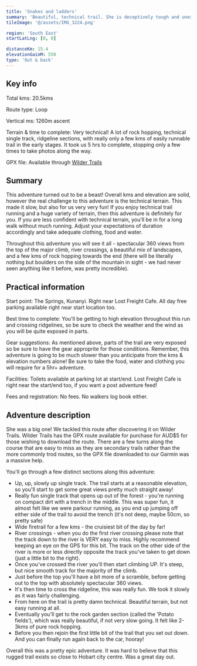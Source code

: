 ```yaml
---
title: 'Snakes and ladders'
summary: 'Beautiful, technical trail. She is deceptively tough and unexpectedly rewarding'
tileImage: '@/assets/IMG_3224.png'

region: 'South East'
startLatLng: [0, 0]

distanceKm: 15.4
elevationGainM: 550
type: 'Out & back'
---
```


## Key info

Total kms: 20.5kms

Route type: Loop

Vertical ms: 1260m ascent

Terrain & time to complete: Very technical! A lot of rock hopping, technical single track, ridgeline sections, with really only a few kms of easily runnable trail in the early stages. It took us 5 hrs to complete, stopping only a few times to take photos along the way.

GPX file: Available through <a target="_blank" href="https://www.wildertrails.com.au/explore-wilder-trails/snakes-and-ladders">Wilder Trails</a>

## Summary

This adventure turned out to be a beast! Overall kms and elevation are solid, however the real challenge to this adventure is the technical terrain. This made it slow, but also for us very very fun! If you enjoy technical trail running and a huge variety of terrain, then this adventure is definitely for you. If you are less confident with technical terrain, you'll be in for a long walk without much running. Adjust your expectations of duration accordingly and take adequate clothing, food and water.

Throughout this adventure you will see it all - spectacular 360 views from the top of the major climb, river crossings, a beautiful mix of landscapes, and a few kms of rock hopping towards the end (there will be literally nothing but boulders on the side of the mountain in sight - we had never seen anything like it before, was pretty incredible).

## Practical information

Start point: The Springs, Kunanyi. Right near Lost Freight Cafe. All day free parking available right near start location too.

Best time to complete: You'll be getting to high elevation throughout this run and crossing ridgelines, so be sure to check the weather and the wind as you will be quite exposed in parts.

Gear suggestions: As mentioned above, parts of the trail are very exposed so be sure to have the gear approprite for those conditions. Remember, this adventure is going to be much slower than you anticipate from the kms & elevation numbers alone! Be sure to take the food, water and clothing you will require for a 5hr+ adventure.

Facilities: Toilets available at parking lot at start/end. Lost Freight Cafe is right near the start/end too, if you want a post adventure feed!

Fees and registration: No fees. No walkers log book either.

## Adventure description

She was a big one! We tackled this route after discovering it on Wilder Trails. Wilder Trails has the GPX route available for purchase for AUD$5 for those wishing to download the route. There are a few turns along the course that are easy to miss as they are secondary trails rather than the more commonly trod routes, so the GPX file downloaded to our Garmin was a massive help.

You'll go through a few distinct sections along this adventure:

- Up, up, slowly up single track. The trail starts at a reasonable elevation, so you'll start to get some great views pretty much straight away!
- Really fun single track that opens up out of the forest - you're running on compact dirt with a trench in the middle. This was super fun, it almost felt like we were parkour running, as you end up jumping off either side of the trail to avoid the trench (it's not deep, maybe 50cm, so pretty safe)
- Wide firetrail for a few kms - the cruisiest bit of the day by far!
- River crossings - when you do the first river crossing please note that the track down to the river is VERY easy to miss. Highly recommend keeping an eye on the GPS for this bit. The track on the other side of the river is more or less directly opposite the track you've taken to get down (just a little bit to the right).
- Once you've crossed the river you'll then start climbing UP. It's steep, but nice smooth track for the majority of the climb.
- Just before the top you'll have a bit more of a scramble, before getting out to the top with absolutely spectacular 360 views.
- It's then time to cross the ridgeline, this was really fun. We took it slowly as it was fairly challenging.
- From here on the trail is pretty damn technical. Beautiful terrain, but not easy running at all.
- Eventually you'll get to the rock garden section (called the 'Potato fields'), which was really beautiful, if not very slow going. It felt like 2-3kms of pure rock hopping.
- Before you then rejoin the first little bit of the trail that you set out down. And you can finally run again back to the car, hooray!

Overall this was a pretty epic adventure. It was hard to believe that this rugged trail exists so close to Hobart city centre. Was a great day out.
